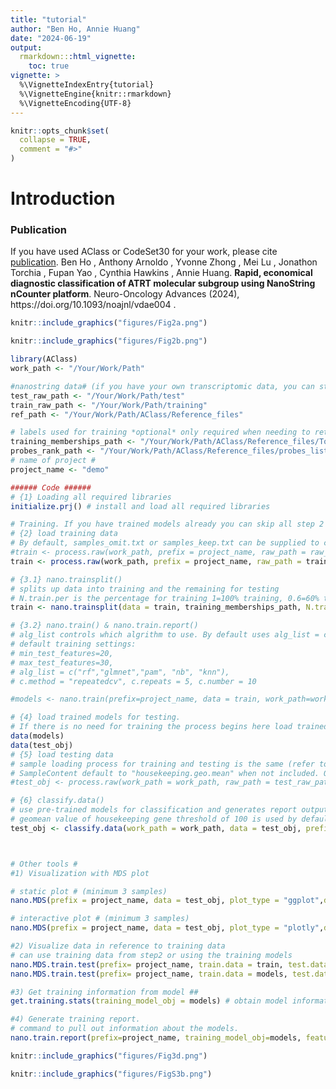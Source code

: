 ```yaml
---
title: "tutorial"
author: "Ben Ho, Annie Huang"
date: "2024-06-19"
output: 
  rmarkdown:::html_vignette:
    toc: true
vignette: >
  %\VignetteIndexEntry{tutorial}
  %\VignetteEngine{knitr::rmarkdown}
  %\VignetteEncoding{UTF-8}
---
```


```r
knitr::opts_chunk$set(
  collapse = TRUE,
  comment = "#>"
)
```

# Introduction

### Publication
If you have used AClass or CodeSet30 for your work, please cite [publication](https://doi.org/10.1093/noajnl/vdae004).
Ben Ho , Anthony Arnoldo , Yvonne Zhong , Mei Lu , Jonathon Torchia , Fupan Yao , Cynthia Hawkins , Annie Huang. **Rapid, economical diagnostic classification of ATRT molecular subgroup using NanoString nCounter platform**. Neuro-Oncology Advances (2024), https://doi.org/10.1093/noajnl/vdae004 .

```r
knitr::include_graphics("figures/Fig2a.png")
```

```r
knitr::include_graphics("figures/Fig2b.png")
```


```r

library(AClass)
work_path <- "/Your/Work/Path"

#nanostring data# (if you have your own transcriptomic data, you can start from step 3.1)
test_raw_path <- "/Your/Work/Path/test"
train_raw_path <- "/Your/Work/Path/training"
ref_path <- "/Your/Work/Path/AClass/Reference_files"

# labels used for training *optional* only required when needing to retrain models. tsv file with column one with sample name and column two with group assignment
training_memberships_path <- "/Your/Work/Path/AClass/Reference_files/Torchia_2016_GEP_k3_train_labels.txt"
probes_rank_path <- "/Your/Work/Path/AClass/Reference_files/probes_list_hgnc.txt"
# name of project #
project_name <- "demo"

###### Code ######
# {1} Loading all required libraries
initialize.prj() # install and load all required libraries

# Training. If you have trained models already you can skip all step 2
# {2} load training data
# By default, samples_omit.txt or samples_keep.txt can be supplied to control which samples to exclude or include respectively.
#train <- process.raw(work_path, prefix = project_name, raw_path = raw_path, keep_file_path = keep_file_path)
train <- process.raw(work_path, prefix = project_name, raw_path = train_raw_path,recursive_read = TRUE)

# {3.1} nano.trainsplit()
# splits up data into training and the remaining for testing
# N.train.per is the percentage for training 1=100% training, 0.6=60% training ..etc
train <- nano.trainsplit(data = train, training_memberships_path, N.train.per=1)

# {3.2} nano.train() & nano.train.report()
# alg_list controls which algrithm to use. By default uses alg_list = c("rf","glmnet","pam", "nb", "knn").
# default training settings: 
# min_test_features=20, 
# max_test_features=30, 
# alg_list = c("rf","glmnet","pam", "nb", "knn"),  
# c.method = "repeatedcv", c.repeats = 5, c.number = 10

#models <- nano.train(prefix=project_name, data = train, work_path=work_path, alg_list = c("rf","pam"), min_test_features=28, max_test_features=30, c.repeats = 2, probes_rank_path = probes_rank_path)

# {4} load trained models for testing. 
# If there is no need for training the process begins here load trained model RDS *_Training_Models_List.RDS
data(models)
data(test_obj)
# {5} load testing data
# sample loading process for training and testing is the same (refer to {1})
# SampleContent default to "housekeeping.geo.mean" when not included. Options are none, housekeeping.sum, housekeeping.geo.mean, total.sum, low.cv.geo.mean, top.mean and top.geo.mean
#test_obj <- process.raw(work_path = work_path, raw_path = test_raw_path, prefix = project_name)

# {6} classify.data()
# use pre-trained models for classification and generates report output
# geomean value of housekeeping gene threshold of 100 is used by default
test_obj <- classify.data(work_path = work_path, data = test_obj, prefix = project_name, training_model_obj = models)



# Other tools # 
#1) Visualization with MDS plot

# static plot # (minimum 3 samples)
nano.MDS(prefix = project_name, data = test_obj, plot_type = "ggplot",data_name = "norm.t")

# interactive plot # (minimum 3 samples)
nano.MDS(prefix = project_name, data = test_obj, plot_type = "plotly",data_name = "norm.t")

#2) Visualize data in reference to training data
# can use training data from step2 or using the training models
nano.MDS.train.test(prefix= project_name, train.data = train, test.data=test_obj , colour_code=test_obj$colour_code, plot_type = "plotly")
nano.MDS.train.test(prefix= project_name, train.data = models, test.data=test_obj , colour_code=test_obj$colour_code, plot_type = "plotly")

#3) Get training information from model ##
get.training.stats(training_model_obj = models) # obtain model information

#4) Generate training report.
# command to pull out information about the models.
nano.train.report(prefix=project_name, training_model_obj=models, feature_min=28, feature_max=30)

```

```r
knitr::include_graphics("figures/Fig3d.png")
```


```r
knitr::include_graphics("figures/FigS3b.png")
```
